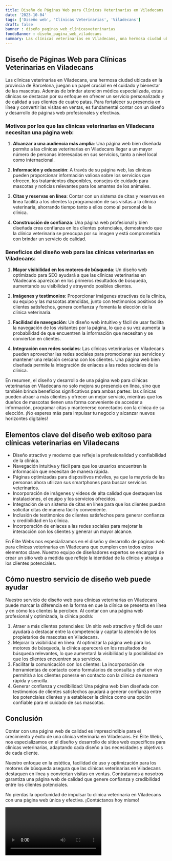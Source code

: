 ```yaml
---
title: Diseño de Páginas Web para Clínicas Veterinarias en Viladecans
date: '2023-10-04'
tags: ['Diseño web', 'Clínicas Veterinarias', 'Viladecans']
draft: false
banner : diseño_paginas_web_clínicasveterinarias
fondoBanner : diseño_pagina_web_viladecans
summary: Las clínicas veterinarias en Viladecans, una hermosa ciudad ubicada en la provincia de Barcelona, juegan un papel crucial en el cuidado y bienestar de las mascotas. Además de brindar atención médica especializada, estas clínicas se destacan por su enfoque en ofrecer un servicio personalizado y de calidad a sus clientes de cuatro patas. Para fortalecer su presencia en línea y convertir las visitas en ventas, es fundamental contar con un diseño y desarrollo de páginas web profesionales y efectivas.
---
```


## Diseño de Páginas Web para Clínicas Veterinarias en Viladecans

Las clínicas veterinarias en Viladecans, una hermosa ciudad ubicada en la provincia de Barcelona, juegan un papel crucial en el cuidado y bienestar de las mascotas. Además de brindar atención médica especializada, estas clínicas se destacan por su enfoque en ofrecer un servicio personalizado y de calidad a sus clientes de cuatro patas. Para fortalecer su presencia en línea y convertir las visitas en ventas, es fundamental contar con un diseño y desarrollo de páginas web profesionales y efectivas.

### Motivos por los que las clínicas veterinarias en Viladecans necesitan una página web:

1. **Alcanzar a una audiencia más amplia**: Una página web bien diseñada permite a las clínicas veterinarias en Viladecans llegar a un mayor número de personas interesadas en sus servicios, tanto a nivel local como internacional.

2. **Información y educación**: A través de su página web, las clínicas pueden proporcionar información valiosa sobre los servicios que ofrecen, los tratamientos disponibles, consejos de cuidado para mascotas y noticias relevantes para los amantes de los animales.

3. **Citas y reservas en línea**: Contar con un sistema de citas y reservas en línea facilita a los clientes la programación de sus visitas a la clínica veterinaria, ahorrando tiempo tanto a ellos como al personal de la clínica.

4. **Construcción de confianza**: Una página web profesional y bien diseñada crea confianza en los clientes potenciales, demostrando que la clínica veterinaria se preocupa por su imagen y está comprometida con brindar un servicio de calidad.

### Beneficios del diseño web para las clínicas veterinarias en Viladecans:

1. **Mayor visibilidad en los motores de búsqueda**: Un diseño web optimizado para SEO ayudará a que las clínicas veterinarias en Viladecans aparezcan en los primeros resultados de búsqueda, aumentando su visibilidad y atrayendo posibles clientes.

2. **Imágenes y testimonios**: Proporcionar imágenes atractivas de la clínica, su equipo y las mascotas atendidas, junto con testimonios positivos de clientes satisfechos, genera confianza y fomenta la elección de la clínica veterinaria.

3. **Facilidad de navegación**: Un diseño web intuitivo y fácil de usar facilita la navegación de los visitantes por la página, lo que a su vez aumenta la probabilidad de que encuentren la información que necesitan y se conviertan en clientes.

4. **Integración con redes sociales**: Las clínicas veterinarias en Viladecans pueden aprovechar las redes sociales para promocionar sus servicios y mantener una relación cercana con los clientes. Una página web bien diseñada permite la integración de enlaces a las redes sociales de la clínica.

En resumen, el diseño y desarrollo de una página web para clínicas veterinarias en Viladecans no solo mejora su presencia en línea, sino que también brinda beneficios significativos para ambas partes: las clínicas pueden atraer a más clientes y ofrecer un mejor servicio, mientras que los dueños de mascotas tienen una forma conveniente de acceder a información, programar citas y mantenerse conectados con la clínica de su elección. ¡No esperes más para impulsar tu negocio y alcanzar nuevos horizontes digitales!

<GifSeo />

<Cta />

## Elementos clave del diseño web exitoso para clínicas veterinarias en Viladecans

- Diseño atractivo y moderno que refleje la profesionalidad y confiabilidad de la clínica.
- Navegación intuitiva y fácil para que los usuarios encuentren la información que necesitan de manera rápida.
- Páginas optimizadas para dispositivos móviles, ya que la mayoría de las personas ahora utilizan sus smartphones para buscar servicios veterinarios.
- Incorporación de imágenes y videos de alta calidad que destaquen las instalaciones, el equipo y los servicios ofrecidos.
- Integración de un sistema de citas en línea para que los clientes puedan solicitar citas de manera fácil y conveniente.
- Inclusión de testimonios de clientes satisfechos para generar confianza y credibilidad en la clínica.
- Incorporación de enlaces a las redes sociales para mejorar la interacción con los clientes y generar un mayor alcance.

En Élite Webs nos especializamos en el diseño y desarrollo de páginas web para clínicas veterinarias en Viladecans que cumplen con todos estos elementos clave. Nuestro equipo de diseñadores expertos se encargará de crear un sitio web a medida que refleje la identidad de la clínica y atraiga a los clientes potenciales.

## Cómo nuestro servicio de diseño web puede ayudar

Nuestro servicio de diseño web para clínicas veterinarias en Viladecans puede marcar la diferencia en la forma en que la clínica se presenta en línea y en cómo los clientes la perciben. Al contar con una página web profesional y optimizada, la clínica podrá:

1. Atraer a más clientes potenciales: Un sitio web atractivo y fácil de usar ayudará a destacar entre la competencia y captar la atención de los propietarios de mascotas en Viladecans.
2. Mejorar la visibilidad en línea: Al optimizar la página web para los motores de búsqueda, la clínica aparecerá en los resultados de búsqueda relevantes, lo que aumentará la visibilidad y la posibilidad de que los clientes encuentren sus servicios.
3. Facilitar la comunicación con los clientes: La incorporación de herramientas de contacto como formularios de consulta y chat en vivo permitirá a los clientes ponerse en contacto con la clínica de manera rápida y sencilla.
4. Generar confianza y credibilidad: Una página web bien diseñada con testimonios de clientes satisfechos ayudará a generar confianza entre los potenciales clientes y a establecer la clínica como una opción confiable para el cuidado de sus mascotas.

## Conclusión

Contar con una página web de calidad es imprescindible para el crecimiento y éxito de una clínica veterinaria en Viladecans. En Élite Webs, nos especializamos en el diseño y desarrollo de sitios web específicos para clínicas veterinarias, adaptando cada diseño a las necesidades y objetivos de cada cliente.

Nuestro enfoque en la estética, facilidad de uso y optimización para los motores de búsqueda asegura que las clínicas veterinarias en Viladecans destaquen en línea y conviertan visitas en ventas. Contratarnos a nosotros garantiza una página web de calidad que genere confianza y credibilidad entre los clientes potenciales.

No pierdas la oportunidad de impulsar tu clínica veterinaria en Viladecans con una página web única y efectiva. ¡Contáctanos hoy mismo!

<Video />

<CtaBot job='Clínicas Veterinarias' city='Viladecans'/>

<Gmaps query='Viladecans+españa+maps' />